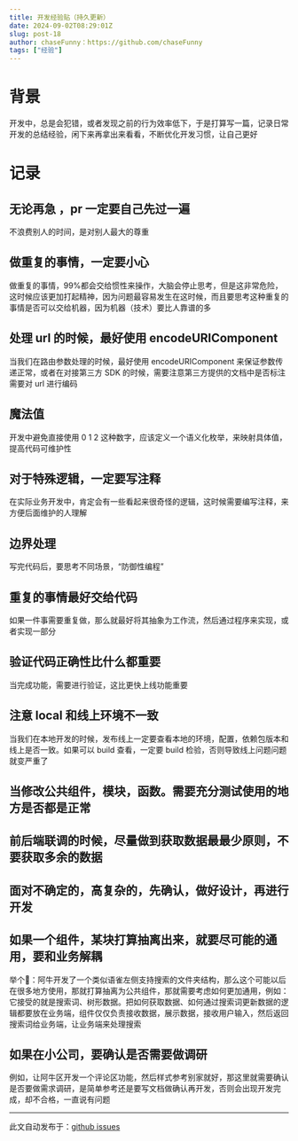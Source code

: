 ```yaml
---
title: 开发经验贴（持久更新）
date: 2024-09-02T08:29:01Z
slug: post-18
author: chaseFunny：https://github.com/chaseFunny
tags: ["经验"]
---
```


# 背景
开发中，总是会犯错，或者发现之前的行为效率低下，于是打算写一篇，记录日常开发的总结经验，闲下来再拿出来看看，不断优化开发习惯，让自己更好
# 记录

## 无论再急 ，pr 一定要自己先过一遍

不浪费别人的时间，是对别人最大的尊重

## 做重复的事情，一定要小心

做重复的事情，99%都会交给惯性来操作，大脑会停止思考，但是这非常危险，这时候应该更加打起精神，因为问题最容易发生在这时候，而且要思考这种重复的事情是否可以交给机器，因为机器（技术）要比人靠谱的多

##  处理 url 的时候，最好使用 encodeURIComponent

当我们在路由参数处理的时候，最好使用 encodeURIComponent 来保证参数传递正常，或者在对接第三方 SDK 的时候，需要注意第三方提供的文档中是否标注需要对 url 进行编码

## 魔法值

开发中避免直接使用 0 1 2 这种数字，应该定义一个语义化枚举，来映射具体值，提高代码可维护性

## 对于特殊逻辑，一定要写注释

在实际业务开发中，肯定会有一些看起来很奇怪的逻辑，这时候需要编写注释，来方便后面维护的人理解

## 边界处理

写完代码后，要思考不同场景，“防御性编程”

##  重复的事情最好交给代码

如果一件事需要重复做，那么就最好将其抽象为工作流，然后通过程序来实现，或者实现一部分

## 验证代码正确性比什么都重要

当完成功能，需要进行验证，这比更快上线功能重要

## 注意 local 和线上环境不一致

当我们在本地开发的时候，发布线上一定要查看本地的环境，配置，依赖包版本和线上是否一致。如果可以 build 查看，一定要 build 检验，否则导致线上问题问题就变严重了

## 当修改公共组件，模块，函数。需要充分测试使用的地方是否都是正常

## 前后端联调的时候，尽量做到获取数据最最少原则，不要获取多余的数据

## 面对不确定的，高复杂的，先确认，做好设计，再进行开发

## 如果一个组件，某块打算抽离出来，就要尽可能的通用，要和业务解耦

举个🌰：阿牛开发了一个类似语雀左侧支持搜索的文件夹结构，那么这个可能以后在很多地方使用，那就打算抽离为公共组件，那就需要考虑如何更加通用，例如：它接受的就是搜索词、树形数据。把如何获取数据、如何通过搜索词更新数据的逻辑都要放在业务端，组件仅仅负责接收数据，展示数据，接收用户输入，然后返回搜索词给业务端，让业务端来处理搜索

## 如果在小公司，要确认是否需要做调研
例如，让阿牛区开发一个评论区功能，然后样式参考别家就好，那这里就需要确认是否要做需求调研，是简单参考还是要写文档做确认再开发，否则会出现开发完成，却不合格，一直说有问题

---
此文自动发布于：<a href="https://github.com/coderPerseus/blog/issues/18" target="_blank">github issues</a>
